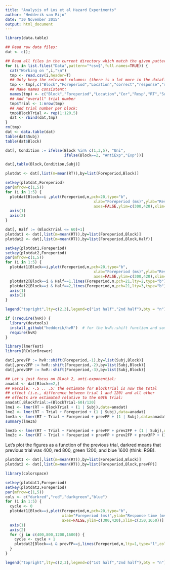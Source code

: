 ```yaml
---
title: "Analysis of Los et al Hazard Experiments"
author: "Hedderik van Rijn"
date: "30 November 2015"
output: html_document
---
```


```r
library(data.table)

## Read raw data files:
dat <- c();

## Read all files in the current directory which match the given pattern:
for (i in list.files("Data",pattern="*csv$",full.names=TRUE)) {
  cat("Working on ",i,"\n")
  tmp <- read.csv(i,header=T)
  ## Only keep the relevant columns: (there is a lot more in the datafile, feel free to have a look if you're looking for something)
  tmp <- tmp[,c("Block","Foreperiod","Location","correct","response","response_time","subject_nr")]
  ## Make names consistent:
  names(tmp) <- c("Block","Foreperiod","Location","Cor","Resp","RT","Subj")
  ## Add "overall" trial number 
  tmp$Trial <- 1:nrow(tmp)  
  ## Add trial number per block:
  tmp$BlockTrial <- rep(1:120,5)
  dat <- rbind(dat,tmp)
}
rm(tmp)
dat <- data.table(dat)
table(dat$Subj)
table(dat$Block)

dat[, Condition := ifelse(Block %in% c(1,3,5), "Uni",
                          ifelse(Block==2, "AntiExp","Exp"))]

dat[,table(Block,Condition,Subj)]
```

```r
plotdat <- dat[,list(m=mean(RT)),by=list(Foreperiod,Block)]

setkey(plotdat,Foreperiod)
par(mfrow=c(1,5))
for (i in 1:5) {
  plotdat[Block==i ,plot(Foreperiod,m,pch=20,type="b",
                                       xlab="Foreperiod (ms)",ylab="Response time (ms)",
                                       axes=FALSE,ylim=c(300,420),xlim=c(350,1650))]
  axis(1)
  axis(2)
}
```

```r
dat[, Half := (BlockTrial <= 60)+1]
plotdat1 <- dat[,list(m=mean(RT)),by=list(Foreperiod,Block)]
plotdat2 <- dat[,list(m=mean(RT)),by=list(Foreperiod,Block,Half)]

setkey(plotdat1,Foreperiod)
setkey(plotdat2,Foreperiod)
par(mfrow=c(1,5))
for (i in 1:5) {
  plotdat1[Block==i,plot(Foreperiod,m,pch=20,type="b",
                                       xlab="Foreperiod (ms)",ylab="Response time (ms)",
                                       axes=FALSE,ylim=c(300,420),xlim=c(350,1650))]
  plotdat2[Block==i & Half==1,lines(Foreperiod,m,pch=21,lty=2,type="b")]
  plotdat2[Block==i & Half==2,lines(Foreperiod,m,pch=21,lty=3,type="b")]
  axis(1)
  axis(2)
}

legend("topright",lty=c(2,3),legend=c("1st half","2nd half"),bty = "n")
```

```r

if (!require(hvR)) {
  library(devtools)
  install_github("hedderik/hvR")  # for the hvR::shift function and some   other handy libraries
  require(hvR)
} 

library(lmerTest)
library(RColorBrewer)

dat[,prevFP := hvR::shift(Foreperiod,-1),by=list(Subj,Block)]
dat[,prev2FP := hvR::shift(Foreperiod,-2),by=list(Subj,Block)]
dat[,prev3FP := hvR::shift(Foreperiod,-3),by=list(Subj,Block)]

## Let's just focus on Block 2, anti-exponential:
anadat <- dat[Block==2,]
## Rescale: -.5 .. .5: the estimate for BlockTrial is now the total
## effect (i.e., difference between trial 1 and 120) and all other
## effects are estimated relative to the 60th trial:
anadat[,BlockTrial:=(BlockTrial-60)/120]
lme1 <- lmer(RT ~ BlockTrial + (1 | Subj),data=anadat)
lme2 <- lmer(RT ~ Trial + Foreperiod + (1 | Subj),data=anadat)
lme3a <- lmer(RT ~ Trial + Foreperiod + prevFP + (1 | Subj),data=anadat)
summary(lme3a)

lme3b <- lmer(RT ~ Trial + Foreperiod + prevFP + prev2FP + (1 | Subj),data=anadat)
lme3c <- lmer(RT ~ Trial + Foreperiod + prevFP + prev2FP + prev3FP + (1 | Subj),data=anadat)
```

Let's plot the figures as a function of the previous trial, darkred means that previous trial was 400, red 800, green 1200, and blue 1600 (think: RGB). 

```r
plotdat1 <- dat[,list(m=mean(RT)),by=list(Foreperiod,Block)]
plotdat2 <- dat[,list(m=mean(RT)),by=list(Foreperiod,Block,prevFP)]

library(colorspace)

setkey(plotdat1,Foreperiod)
setkey(plotdat2,Foreperiod)
par(mfrow=c(1,5))
cols <- c("darkred","red","darkgreen","blue")
for (i in 1:5) {
  cycle <- 0
  plotdat1[Block==i,plot(Foreperiod,m,pch=20,type="b",
                         xlab="Foreperiod (ms)",ylab="Response time (ms)",
                         axes=FALSE,ylim=c(300,420),xlim=c(350,1650))]
  axis(1)
  axis(2)
  for (j in c(400,800,1200,1600)) {
    cycle <- cycle + 1
    plotdat2[Block==i & prevFP==j,lines(Foreperiod,m,lty=1,type="l",col=cols[cycle])]
  }
}

legend("topright",lty=c(2,3),legend=c("1st half","2nd half"),bty = "n")

```